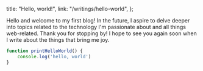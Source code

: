 
  title: "Hello, world!",
  link: "/writings/hello-world",
};

Hello and welcome to my first blog! In the future, I aspire to delve deeper into topics related to the technology I'm passionate about and all things web-related. Thank you for stopping by! I hope to see you again soon when I write about the things that bring me joy.

```js 
function printHelloWorld() {
    console.log('hello, world')
}
```

